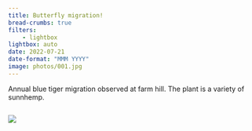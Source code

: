 ```yaml
---
title: Butterfly migration!
bread-crumbs: true
filters:
    - lightbox
lightbox: auto
date: 2022-07-21
date-format: "MMM YYYY"
image: photos/001.jpg
---
```




Annual blue tiger migration observed at farm hill. The plant is a variety of sunnhemp. 

::: {style="display: grid;grid-template-columns: repeat(auto-fill, minmax(250px, 1fr));grid-gap: 1em;"}


![](photos/001.jpg){group="my-gallery"}

:::
